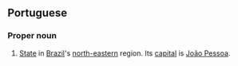 ==Portuguese==
===Proper noun===
#[[State]] in [[Brazil]]'s [[north-eastern]] region. Its [[capital]] is [[João Pessoa]].
